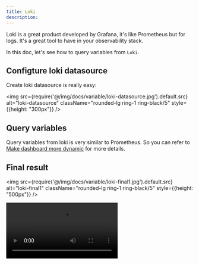 ```yaml
---
title: Loki
description:
---
```



Loki is a great product developed by Grafana, it's like Prometheus but for logs. It's a great tool to have in your observability stack.

In this doc, let's see how to query variables from <Code>Loki</Code>.


## Configture loki datasource 

Create loki datasource is really easy: 

<img src={require('@/img/docs/variable/loki-datasource.jpg').default.src} alt="loki-datasource"  className="rounded-lg ring-1 ring-black/5" style={{height: "300px"}} />

## Query variables

Query variables from loki is very similar to Prometheus. So you can refer to [Make dashboard more dynamic](/docs/tutorial-variables#query-from-datasource) for more details.

## Final result 

<img src={require('@/img/docs/variable/loki-final1.jpg').default.src} alt="loki-final1"  className="rounded-lg ring-1 ring-black/5" style={{height: "500px"}} />

<video controls autoPlay src="/docs/loki-final2.mov" />
